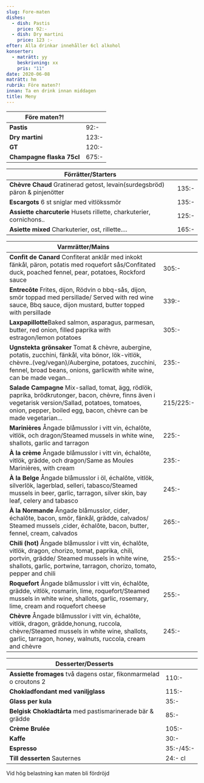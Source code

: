 ```yaml
---
slug: Fore-maten
dishes:
  - dish: Pastis
    price: 92:-
  - dish: Dry martini
    price: 123 :-
efter: Alla drinkar innehåller 6cl alkohol
konserter:
  - maträtt: yy
    beskrivning: xx
    pris: "11"
date: 2020-06-08
maträtt: hm
rubrik: Före maten?!
innan: Ta en drink innan middagen
title: Meny
---
```


| Före maten?!              |       |
| ------------------------- | ----- |
| **Pastis**                | 92:-  |
| **Dry martini**           | 123:- |
| **GT**                    | 120:- |
| **Champagne flaska 75cl** | 675:- |

| Förrätter/Starters                                                          |       |
| --------------------------------------------------------------------------- | ----- |
| **Chèvre Chaud** Gratinerad getost, levain(surdegsbröd) päron & pinjenötter | 135:- |
| **Escargots** 6 st sniglar med vitlökssmör                                  | 135:- |
| **Assiette charcuterie** Husets rillette, charkuterier, cornichons..        | 125:- |
| **Asiette mixed** Charkuterier, ost, rillette....                           | 165:- |

| Varmrätter/Mains                                                                                                                                                                                                                  |           |
| --------------------------------------------------------------------------------------------------------------------------------------------------------------------------------------------------------------------------------- | --------- |
| **Confit de Canard** Confiterat anklår med inkokt fänkål, päron, potatis med roquefort sås/Confitated duck, poached fennel, pear, potatoes, Rockford sauce                                                                        | 305:-     |
| **Entrecôte** Frites, dijon, Rödvin o bbq-sås, dijon, smör toppad med persillade/ Served with red wine sauce, Bbq sauce, dijon mustard, butter topped with persillade                                                             | 339:-     |
| **Laxpapillotte**Baked salmon, asparagus, parmesan, butter, red onion, filled paprika with estragon/lemon potatoes                                                                                                                | 305:-     |
| **Ugnstekta grönsaker** Tomat & chèvre, aubergine, potatis, zucchini, fänkål, vita bönor, lök-vitlök, chèvre..(veg/vegan)/Aubergine, potatoes, zucchini, fennel, broad beans, onions, garlicwith white wine, can be made vegan... | 235:-     |
| **Salade Campagne** Mix-sallad, tomat, ägg, rödlök, paprika, brödkrutonger, bacon, chèvre, finns även i vegetarisk version/Sallad, potatoes, tomatoes, onion, pepper, boiled egg, bacon, chèvre can be made vegetarian...         | 215/225:- |
| **Marinières** Ångade blåmusslor i vitt vin, échalôte, vitlök, och dragon/Steamed mussels in white wine, shallots, garlic and tarragon                                                                                            | 225:-     |
| **À la crème** Ångade blåmusslor i vitt vin, échalôte, vitlök, grädde, och dragon/Same as Moules Marinières, with cream                                                                                                           | 235:-     |
| **À la Belge** Ångade blåmusslor i öl, échalôte, vitlök, silverlök, lagerblad, selleri, tabasco/Steamed mussels in beer, garlic, tarragon, silver skin, bay leaf, celery and tabasco                                              | 245:-     |
| **À la Normande** Ångade blåmusslor, cider, échalôte, bacon, smör, fänkål, grädde, calvados/ Steamed mussels ,cider, échalôte, bacon, butter, fennel, cream, calvados                                                             | 265:-     |
| **Chili (hot)** Ångade blåmusslor i vitt vin, échalôte, vitlök, dragon, chorizo, tomat, paprika, chili, portvin, grädde/ Steamed mussels in white wine, shallots, garlic, portwine, tarragon, chorizo, tomato, pepper and chili   | 255:-     |
| **Roquefort** Ångade blåmusslor i vitt vin, échalôte, grädde, vitlök, rosmarin, lime, roquefort/Steamed mussels in white wine, shallots, garlic, rosemary, lime, cream and roquefort cheese                                       | 255:-     |
| **Chèvre** Ångade blåmusslor i vitt vin, échalôte, vitlök, dragon, grädde,honung, ruccola, chèvre/Steamed mussels in white wine, shallots, garlic, tarragon, honey, walnuts, ruccola, cream and chèvre                            | 245:-     |

| Desserter/Desserts                                                 |           |
| ------------------------------------------------------------------ | --------- |
| **Assiette fromages** två dagens ostar, fikonmarmelad o croutons 2 | 110:-     |
| **Chokladfondant med vaniljglass**                                 | 115:-     |
| **Glass per kula**                                                 | 35:-      |
| **Belgisk Chokladtårta** med pastismarinerade bär & grädde         | 85:-      |
| **Crème Brulée**                                                   | 105:-     |
| **Kaffe**                                                          | 30:-      |
| **Espresso**                                                       | 35:-/45:- |
| **Till desserten** Sauternes                                       | 24:- cl   |

Vid hög belastning kan maten bli fördröjd
